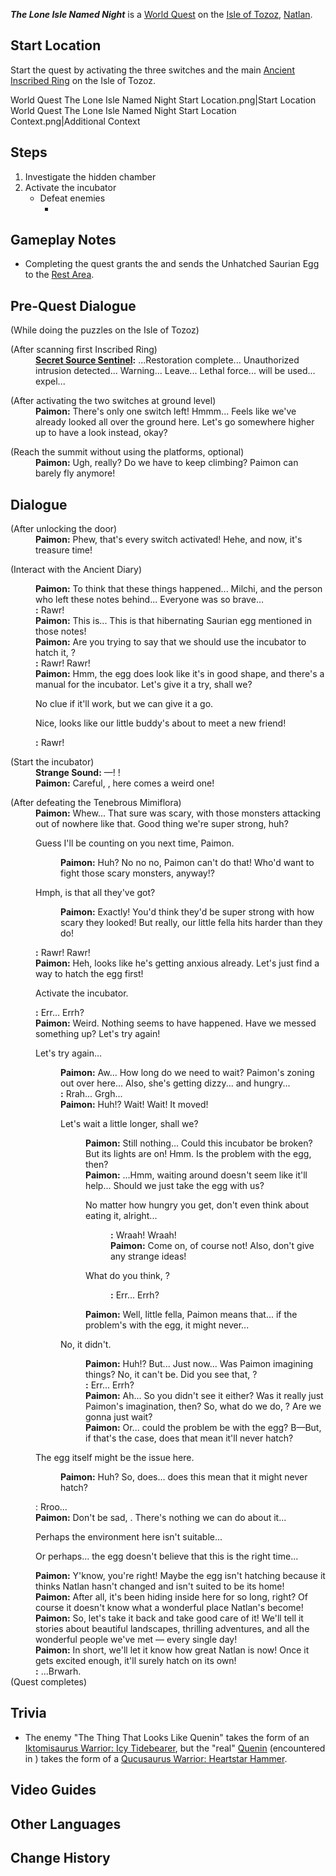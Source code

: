 {{Stub|verify dialogue}}
{{Quest Infobox
|id            = 75094
|image         = World Quest The Lone Isle Named Night.png
|type          = World
|chapter       = In the Footsteps of the Chosen of Dragons
|requirement   = 
|characters    = Little One; Paimon; Traveler
|startLocation = [[Isle of Tozoz]], [[Natlan]]
|region        = Natlan
|area          = Ochkanatlan
|subarea       = Isle of Tozoz
|prev          = 
|next          = 
|rewards       = Adventure EXP*300;Primogem*40;Mora*30,000;Hero's Wit*2;"Quick, Wake Up!"*1;Mystic Enhancement Ore*3
|otherRewards  = 
}}
'''''The Lone Isle Named Night''''' is a [[World Quest]] on the [[Isle of Tozoz]], [[Natlan]].

==Start Location==
Start the quest by activating the three switches and the main [[Tutorial/Ancient Inscribed Rings...|Ancient Inscribed Ring]] on the Isle of Tozoz.
<gallery>
World Quest The Lone Isle Named Night Start Location.png|Start Location
World Quest The Lone Isle Named Night Start Location Context.png|Additional Context
</gallery>

==Steps==
# Investigate the hidden chamber
# Activate the incubator
#* Defeat enemies
#** {{Enemy|Tenebrous Mimesis - Iktomisaurus Warrior: Icy Tidebearer|text=The Thing That Looks Like Quenin &mdash; What Is That?}}

==Gameplay Notes==
* Completing the quest grants the {{Achievement|Perhaps We've a Long Road Ahead of Us...}} and sends the Unhatched Saurian Egg to the [[Rest Area Entrance|Rest Area]].

==Pre-Quest Dialogue==
;(While doing the puzzles on the Isle of Tozoz)
{{Dialogue Start}}
;(After scanning first Inscribed Ring)
:'''[[Secret Source Sentinel]]:''' ...Restoration complete... Unauthorized intrusion detected... Warning... Leave... Lethal force... will be used... expel...

;(After activating the two switches at ground level)
:'''Paimon:''' There's only one switch left! Hmmm... Feels like we've already looked all over the ground here. Let's go somewhere higher up to have a look instead, okay?

;(Reach the summit without using the platforms, optional){{verify|may be before starting the puzzles}}
:'''Paimon:''' Ugh, really? Do we have to keep climbing? Paimon can barely fly anymore!
{{Dialogue End}}

==Dialogue==
{{Stub Dialogue|Add branching dialogue}}
{{Quest Description|You've discovered a hidden chamber deep within the Isle of Night...}}
{{Dialogue Start}}
;(After unlocking the door)
:'''Paimon:''' Phew, that's every switch activated! Hehe, and now, it's treasure time!

;(Interact with the Ancient Diary)
::{{Readable|title=Ancient Diary
|text=<!--
-->This is my first day on the Isle of Night. Weather's good, but I can't say that about my mood.<br><!--
-->I knew I was here to watch over these troublesome pests, yet I had not expected there to be quite so many of them.<br><!--
-->I have heard messengers from [[Cinder City]] tell of how those who encountered these pests would fall into the throes of an illness that would grip them day and night, of how the boils that broke forth all over their bodies would be followed by incessant vomiting, before they finally suffered a drastic change in personality and eventually became so frail that they perished.<br><!--
-->And we have all heard of the terrible transformation that befell Lord [[Milchi]] after coming into contact with them, ranting day and night about tearing any who would dare set foot upon the Isle of Night limb from limb. If even a hero of such stature met with such a fate, then surely any ordinary person wouldn't stand a chance?<br><!--
-->And there were also those warriors that Dad could not save... the wounds that were left on their bodies, as if they had been torn to shreds by something sharp. These pests bristle with spikes and fangs, so this must have been their doing too...<br><!--
-->They should have been eradicated long ago! I cannot for the life of me understand why we're wasting time watching over them, even feeding them... In the words of Lord [[Och-Kan]], the only thing they deserve to eat is a good old knuckle sandwich!<br><!--
-->Alas, if I had known, I would have just followed in Dad's footsteps and studied medicine, or else trained properly with Mom. Now, here I am... No longer with any hope of becoming either a warrior or a doctor, just a lousy guard for these wretched pests. Sure sucks to be me...<br><!--
-->...<br><!--
-->Day 475, and the weather is clear.<br><!--
-->Thankfully, finally, Lord Milchi came back today. Another two days and we'd have run out of food for real.<br><!--
-->No more [[Grainfruit]], [[Cacahuatl]], or meat of any kind... And no more [[Mora]], either.<br><!--
-->Hmph! [[Saurus Crackers]] and Grainfruit for breakfast, meat for lunch, and fish for dinner &mdash; no wonder all the Mora's gone! All the money I'd saved up to buy a ladder spent on stuffing their bellies!<br><!--
-->Now even the skinniest [[Saurian]]s are at least a couple of belly sizes up from what mine would be if I were one of them, yet still they make me climb up and down all day... "a bit of exercise," they call it. If you ask me, these Saurians should have to maintain the switches themselves! Let them get some exercise and lose some weight so they don't end up getting sick, and I don't end up having to make more medicine for them.<br><!--
-->But still, it’s true that we can't cut back on bird eggs for the hatchlings. They only just hatched, and they're still growing, so they need the extra nutrition.<br><!--
-->Also, it seems a few more invaders arrived today, trying to set fire to the entire Isle of Night. Thankfully, the Secret Source Sentinels spotted them and chased them off before it was too late. Otherwise, things could've gotten really bad...<br><!--
-->Those fools from Cinder City, we chase away one batch of them, and another shows up. All they ever talk about is "curses" and "pests." They can't be reasoned with, and they're bent on wrecking things too. Such a pain in the...<br><!--
-->&mdash;Ha! Illnesses? Festering wounds? Where did they get such nonsense from? These Saurians might be a bit on the energetic side, and they sure have big appetites, but they're clean as clean can be. I should know, because I'm the one who washes them! They're spotless &mdash; cleaner than any of you lot, that's for sure!<br><!--
-->And curses? If it wasn't for Lord Milchi's kind heart, I would've had the Secret Source Sentinels clobber you fools long ago! And the idea of [[Atlatl]] being cursed... What a joke.<br><!--
-->If Lord Milchi would just listen to me and assent to the use of stronger weapons, we'd have long since washed our hands of all this. It's driving me up the wall... Anyway, that's enough for today. I still have to repair the switches and get on with my training tomorrow, so there'll be plenty for me to get on with...<br><!--
-->...<br><!--
-->I've lost count of how many days it's been, and I have no idea what the weather is like outside. If I had to guess, I'd say this is about the fifth day I've been in hiding. This will probably end up being the last diary entry I make.<br><!--
-->If I'd have known things would come to this, I should have tried harder to stop Lord Milchi. Thinking back on it all, there were so many warning signs...<br><!--
-->More and more frequent attacks, restless packs of Saurians, unhatched Saurian eggs, orders to execute the little ones, and rumors of rebellions among the various tribes...<br><!--
-->In such a dire situation, a summons could only ever mean bad news.<br><!--
-->Aside from blades, I honestly cannot imagine what else might await Lord Milchi...<br><!--
-->And the end result was never in doubt either. The Isle of Night was utterly defenseless without Lord Milchi, and would have fallen to any old band of warriors.<br><!--
-->Fortunately, Lord Milchi was ready, and as soon as the orders came through, was able to take advantage of the chaos to set the little ones free.<br><!--
-->But Saurian eggs don't have legs, nor can they be so easily transported, so I had to hide it. If only Lord Atlatl were still here... With his help, I'm sure we could have moved it too.<br><!--
-->I honestly cannot fathom why Lord Milchi chose not to escape with us, and instead insisted on confronting Och-Kan...<br><!--
-->Oh right! Also, while hiding the egg, I gave it the name that I had long since planned to give it: [[Aguara]]. This name even sounds cunning, so perhaps it will help protect it.<br><!--
-->Just as I thought, all those feeble, non-lethal security measures were completely useless again warriors set on bloodshed &mdash; I've been saying that all along... Thankfully, they did not find the underground chamber, so I can hide out here for another couple of days.<br><!--
-->But how long can I carry on hiding here? They've stayed put this whole time, and show no sign of retreating. I don't know what they're looking for, but whatever it is, they haven't found it yet.<br><!--
-->My food's all gone, and I feel as if I am gradually slipping into unconsciousness. Whether I give myself up or stay here, I'm guessing it'll end the same way...<br><!--
-->But I cannot let go of Aguara. Though I've put the egg into hibernation, I am not sure how long it will last. Ah, Aguara, you impatient little critter. Why the big hurry? Just wait a bit longer... Your time has not come. The Natlan of today is not ready to be your home, not yet...<br><!--
-->Speaking of home, I do not believe I have returned to visit, nor have I sent a single letter back, not once since I arrived in this place.<br><!--
-->If only I had listened to Mom and Dad, put my mind into my medical studies and training... Might things have turned out differently? Might I have been able to protect everyone?<br><!--
-->Aguara, I wish I could see what you'll look like... But I guess I never will.}}
:'''Paimon:''' To think that these things happened... Milchi, and the person who left these notes behind... Everyone was so brave...
:'''{{Little One}}:''' Rawr!
:'''Paimon:''' This is... This is that hibernating Saurian egg mentioned in those notes!
:'''Paimon:''' Are you trying to say that we should use the incubator to hatch it, {{Little One}}?
:'''{{Little One}}:''' Rawr! Rawr!
:'''Paimon:''' Hmm, the egg does look like it's in good shape, and there's a manual for the incubator. Let's give it a try, shall we?
:{{DIcon}} No clue if it'll work, but we can give it a go.
:{{DIcon}} Nice, looks like our little buddy's about to meet a new friend!
:'''{{Little One}}:''' Rawr!

;(Start the incubator)
:'''Strange Sound:''' &mdash;! !
:'''Paimon:''' Careful, {{Traveler}}, here comes a weird one!

;(After defeating the Tenebrous Mimiflora)
:'''Paimon:''' Whew... That sure was scary, with those monsters attacking out of nowhere like that. Good thing we're super strong, huh?
:{{DIcon}} Guess I'll be counting on you next time, Paimon.
::'''Paimon:''' Huh? No no no, Paimon can't do that! Who'd want to fight those scary monsters, anyway!?
:{{DIcon}} Hmph, is that all they've got?
::'''Paimon:''' Exactly! You'd think they'd be super strong with how scary they looked! But really, our little fella hits harder than they do!
:'''{{Little One}}:''' Rawr! Rawr!
:'''Paimon:''' Heh, looks like he's getting anxious already. Let's just find a way to hatch the egg first!
:{{DIcon}} Activate the incubator.
:{{Black Screen|The incubator is back in action...<br>All you need to do now is wait...<br>Hours pass, but nothing happens to the Saurian egg. It doesn't change at all...}}
:'''{{Little One}}:''' Err... Errh?
:'''Paimon:''' Weird. Nothing seems to have happened. Have we messed something up? Let's try again!
:{{DIcon}} Let's try again...
::{{Black Screen|You reboot the incubator as the instructions indicate...<br>But just as with your previous attempt, nothing happens to the Saurian egg...}}
::'''Paimon:''' Aw... How long do we need to wait? Paimon's zoning out over here... Also, she's getting dizzy... and hungry...
::'''{{Little One}}:''' Rrah... Grgh...
::'''Paimon:''' Huh!? Wait! Wait! It moved!
::{{DIcon}} Let's wait a little longer, shall we?
:::{{Black Screen|After a long while...}}
:::{{Black Screen|The Saurian egg remains unchanged. No reaction, no sign of hatching.}}
:::'''Paimon:''' Still nothing... Could this incubator be broken? But its lights are on! Hmm. Is the problem with the egg, then?
:::'''Paimon:''' ...Hmm, waiting around doesn't seem like it'll help... Should we just take the egg with us?
:::{{DIcon}} No matter how hungry you get, don't even think about eating it, alright...
::::'''{{Little One}}:''' Wraah! Wraah!
::::'''Paimon:''' Come on, of course not! Also, don't give {{Little One}} any strange ideas!
:::{{DIcon}} What do you think, {{Little One}}?
::::'''{{Little One}}:''' Err... Errh?
:::'''Paimon:''' Well, little fella, Paimon means that... if the problem's with the egg, it might never...
::{{DIcon}}  No, it didn't.
:::'''Paimon:''' Huh!? But... Just now... Was Paimon imagining things? No, it can't be. Did you see that, {{Little One}}?
:::'''{{Little One}}:''' Err... Errh?
:::'''Paimon:''' Ah... So you didn't see it either? Was it really just Paimon's imagination, then? So, what do we do, {{Traveler}}? Are we gonna just wait?
:::'''Paimon:''' Or... could the problem be with the egg? B&mdash;But, if that's the case, does that mean it'll never hatch?
:{{DIcon}} The egg itself might be the issue here.
::'''Paimon:''' Huh? So, does... does this mean that it might never hatch?
:'''{{Little One}}''': Rroo...
:'''Paimon:''' Don't be sad, {{Little One}}. There's nothing we can do about it...
:{{DIcon}} Perhaps the environment here isn't suitable...
:{{DIcon}} Or perhaps... the egg doesn't believe that this is the right time...
:'''Paimon:''' Y'know, you're right! Maybe the egg isn't hatching because it thinks Natlan hasn't changed and isn't suited to be its home!
:'''Paimon:''' After all, it's been hiding inside here for so long, right? Of course it doesn't know what a wonderful place Natlan's become!
:'''Paimon:''' So, let's take it back and take good care of it! We'll tell it stories about beautiful landscapes, thrilling adventures, and all the wonderful people we've met &mdash; every single day!
:'''Paimon:''' In short, we'll let it know how great Natlan is now! Once it gets excited enough, it'll surely hatch on its own!
:'''{{Little One}}:''' ...Brwarh.
;(Quest completes)
{{Dialogue End}}

==Trivia==
* The enemy "The Thing That Looks Like Quenin" takes the form of an [[Iktomisaurus Warrior: Icy Tidebearer]], but the "real" [[Quenin]] (encountered in {{Quest|Twisted Extension}}) takes the form of a [[Qucusaurus Warrior: Heartstar Hammer]].

==Video Guides==
{{EVT
|video1   = https://youtu.be/NgCL3p9nG6g?si=yEwx9ZQaznYHsCZi
|caption1 = The Lone Isle Named Night
}}

==Other Languages==
{{Other Languages
|en       = The Lone Isle Named Night
|zhs      = 名为夜的孤岛
|zhs_rm   = 
|zht      = 名為夜的孤島
|zht_rm   = 
|zh_tl    = 
|ja       = 夜という名の孤島
|ja_rm    = 
|ja_tl    = 
|ko       = 밤이라는 이름의 외딴섬
|ko_tl    = 
|es       = La isla solitaria llamada “Noche”
|es_tl    = The Lonely Isle Named “Night”
|fr       = L'île isolée appelée Nuit
|fr_tl    = The Isolated Isle Called Night
|ru       = Одинокий остров под названием «Ночь»
|ru_tl    = 
|th       = เกาะร้างที่นามว่าราตรี
|th_rm    = 
|th_tl    = 
|vi       = Hòn Đảo Cô Độc Tên Là Đêm Đen
|vi_tl    = 
|de       = Die verlassene Insel mit dem Namen der Nacht
|de_tl    = 
|id       = Pulau Terpencil Bernama Malam
|id_tl    = 
|pt       = A Ilha Isolada Chamada Noite
|pt_tl    = 
|tr       = Adı Gece Olan Issız Ada
|tr_tl    = 
|it       = L'isola solitaria chiamata Notte
|it_tl    = 
}}

==Change History==
{{Change History|5.2}}